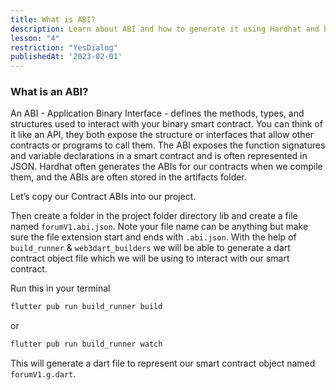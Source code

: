 ```yaml
---
title: What is ABI?
description: Learn about ABI and how to generate it using Hardhat and how to use it in your Flutter app.
lesson: "4"
restriction: "YesDialog"
publishedAt: '2023-02-01'
---
```


### What is an ABI?

An ABI - Application Binary Interface - defines the methods, types, and structures used to interact with your binary smart contract. You can think of it like an API, they both expose the structure or interfaces that allow other contracts or programs to call them. The ABI exposes the function signatures and variable declarations in a smart contract and is often represented in JSON.
Hardhat often generates the ABIs for our contracts when we compile them, and the ABIs are often stored in the artifacts folder.

Let’s copy our Contract ABIs into our project.

Then create a folder in the project folder directory lib and create a file named `forumV1.abi.json`. Note your file name can be anything but make sure the file extension start and ends with `.abi.json`. With the help of `build_runner` & `web3dart_builders` we will be able to generate a dart contract object file which we will be using to interact with our smart contract.

Run this in your terminal

```bash
flutter pub run build_runner build
```

or

```bash
flutter pub run build_runner watch
```

This will generate a dart file to represent our smart contract object named `forumV1.g.dart`.